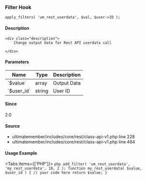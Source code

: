 
### Filter Hook    
    
```
apply_filters( 'um_rest_userdata', $val, $user->ID );
```

#### Description
    <div class="description">
        Change output data for Rest API userdata call
 
    </div>

#### Parameters
            
<table className="table-auto mt-2 border dark:border-gray-500 p-5 text-sm text-left">
<thead>
<tr>
<th  className="px-3">Name</th>
<th  className="px-3">Type</th>
<th  className="px-3">Description</th>
</tr>
</thead>
<tbody>
               <tr >
               <td className="px-3 py-2">`$value`</td>
               <td className="px-3 py-2">array</td>
               <td className="px-3 py-2 text-sm">Output Data</td>
               </tr>
               <tr >
               <td className="px-3 py-2">`$user_id`</td>
               <td className="px-3 py-2">string</td>
               <td className="px-3 py-2 text-sm">User ID</td>
               </tr>
</tbody>
</table>

#### Since
<div class="description">
2.0
</div>

#### Source
  - <Link href="/developer/files/includes-core-rest-class-api-v1#source-view.228">ultimatemember/includes/core/rest/class-api-v1.php</Link> <Link href="/developer/files/includes-core-rest-class-api-v1#source-view.228">line 228</Link>
  - <Link href="/developer/files/includes-core-rest-class-api-v1#source-view.484">ultimatemember/includes/core/rest/class-api-v1.php</Link> <Link href="/developer/files/includes-core-rest-class-api-v1#source-view.484">line 484</Link>



#### Usage Example

<Tabs items={['PHP']}>
    <Tab>
    ```php
    add_filter( 'um_rest_userdata', 'my_rest_userdata', 10, 2 );
 function my_rest_userdata( $value, $user_id ) {
     // your code here
     return $value;
 }
    ```
    </Tab>
</Tabs>